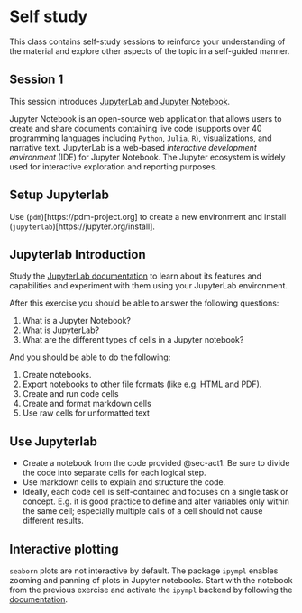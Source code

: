 # Self study
This class contains self-study sessions to reinforce your understanding of the material and explore other aspects of the topic in a self-guided manner.

## Session 1 {#sec-act1-selfstudy1}
This session introduces [JupyterLab and Jupyter Notebook](https://docs.jupyter.org/en/latest/).

Jupyter Notebook is an open-source web application that allows users to create and share documents containing live code (supports over 40 programming languages including `Python`, `Julia`, `R`), visualizations, and narrative text.
JupyterLab is a web-based _interactive development environment_ (IDE) for Jupyter Notebook.
The Jupyter ecosystem is widely used for interactive exploration and reporting purposes.

::: {.callout-caution appearance="simple" collapse="true" icon=false}
:::: {#exr-basics-mv-space}
## Setup Jupyterlab
::::
Use (`pdm`)[https://pdm-project.org] to create a new environment and install (`jupyterlab`)[https://jupyter.org/install].
:::

::: {.callout-caution appearance="simple" collapse="true" icon=false}
:::: {#exr-basics-mv-space}
## Jupyterlab Introduction
::::
Study the [JupyterLab documentation](https://jupyterlab.readthedocs.io/en/stable/getting_started/overview.html) to learn about its features and capabilities and experiment with them using your JupyterLab environment.

After this exercise you should be able to answer the following questions:

1. What is a Jupyter Notebook?
1. What is JupyterLab?
1. What are the different types of cells in a Jupyter notebook?

And you should be able to do the following:

1. Create notebooks.
1. Export notebooks to other file formats (like e.g. HTML and PDF).
1. Create and run code cells
1. Create and format markdown cells
1. Use raw cells for unformatted text
:::

::: {.callout-caution appearance="simple" collapse="true" icon=false}
:::: {#exr-basics-mv-space}
## Use Jupyterlab
::::
- Create a notebook from the code provided @sec-act1.
  Be sure to divide the code into separate cells for each logical step.
- Use markdown cells to explain and structure the code.
- Ideally, each code cell is self-contained and focuses on a single task or concept.
E.g. it is good practice to define and alter variables only within the same cell; especially multiple calls of a cell should not cause different results.
:::

::: {.callout-caution appearance="simple" collapse="true" icon=false}
:::: {#exr-basics-mv-space}
## Interactive plotting
::::
`seaborn` plots are not interactive by default.
The package `ipympl` enables zooming and panning of plots in Jupyter notebooks.
Start with the notebook from the previous exercise and activate the `ipympl` backend by following the [documentation](https://matplotlib.org/ipympl/).
:::
